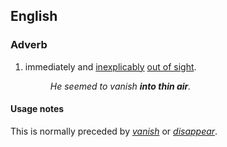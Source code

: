 ==English==

===Adverb===
{{en-adv|pos=[[into]] [[thin]] [[air]]|-}}

# {{idiom}} immediately and [[inexplicably]] [[out of sight]].
#:''He seemed to vanish '''into thin air'''.''

====Usage notes====
This is normally preceded by ''[[vanish]]'' or ''[[disappear]]''.